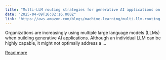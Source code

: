```yaml
---
title: "Multi-LLM routing strategies for generative AI applications on AWS"
date: "2025-04-09T16:02:16.000Z"
link: "https://aws.amazon.com/blogs/machine-learning/multi-llm-routing-strategies-for-generative-ai-applications-on-aws/"
---
```


Organizations are increasingly using multiple large language models (LLMs) when building generative AI applications. Although an individual LLM can be highly capable, it might not optimally address a ...

[Read more](https://aws.amazon.com/blogs/machine-learning/multi-llm-routing-strategies-for-generative-ai-applications-on-aws/)
